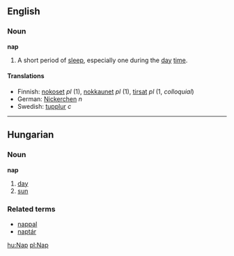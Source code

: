 == English ==
=== Noun ===
'''nap'''

# A short period of [[sleep]], especially one during the [[day]] [[time]].

==== Translations ====
*Finnish: [[nokoset]] ''pl'' (1), [[nokkaunet]] ''pl'' (1), [[tirsat]] ''pl'' (1, ''colloquial'')
*German: [[Nickerchen]] ''n''
*Swedish: [[tupplur]] ''c''

----

==Hungarian==
===Noun===
'''nap'''

#[[day]]
#[[sun]]

===Related terms===
*[[nappal]]
*[[naptár]]

[[hu:Nap]]
[[pl:Nap]]